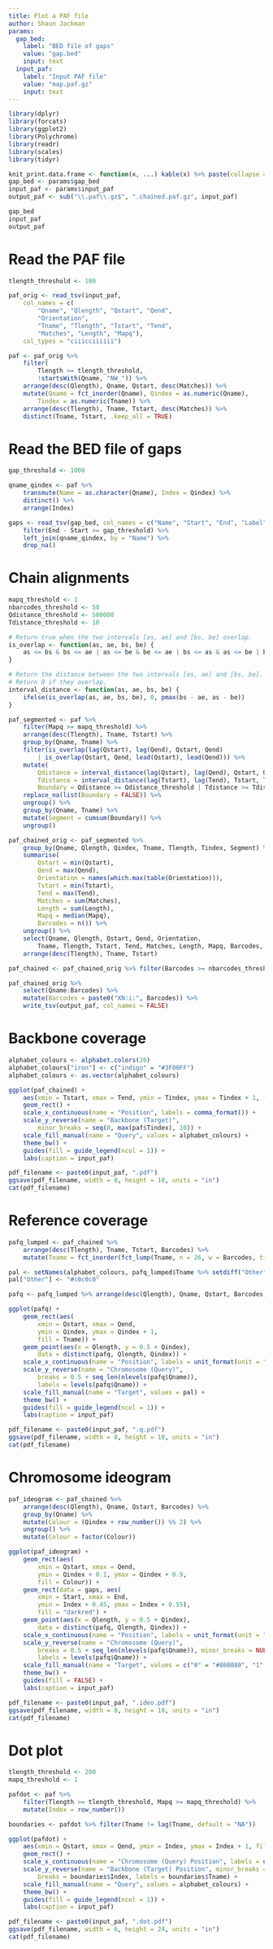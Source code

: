```yaml
---
title: Plot a PAF file
author: Shaun Jackman
params:
  gap_bed:
    label: "BED file of gaps"
    value: "gap.bed"
    input: text
  input_paf:
    label: "Input PAF file"
    value: "map.paf.gz"
    input: text
---
```


```r
library(dplyr)
library(forcats)
library(ggplot2)
library(Polychrome)
library(readr)
library(scales)
library(tidyr)

knit_print.data.frame <- function(x, ...) kable(x) %>% paste(collapse = "\n") %>% asis_output
gap_bed <- params$gap_bed
input_paf <- params$input_paf
output_paf <- sub("\\.paf\\.gz$", ".chained.paf.gz", input_paf)

gap_bed
input_paf
output_paf
```

# Read the PAF file
```r
tlength_threshold <- 100

paf_orig <- read_tsv(input_paf,
	col_names = c(
		"Qname", "Qlength", "Qstart", "Qend",
		"Orientation",
		"Tname", "Tlength", "Tstart", "Tend",
		"Matches", "Length", "Mapq"),
	col_types = "ciiicciiiiii")

paf <- paf_orig %>%
	filter(
		Tlength >= tlength_threshold,
		!startsWith(Qname, "NW_")) %>%
	arrange(desc(Qlength), Qname, Qstart, desc(Matches)) %>%
	mutate(Qname = fct_inorder(Qname), Qindex = as.numeric(Qname),
		Tindex = as.numeric(Tname)) %>%
	arrange(desc(Tlength), Tname, Tstart, desc(Matches)) %>%
	distinct(Tname, Tstart, .keep_all = TRUE)
```

# Read the BED file of gaps
```r
gap_threshold <- 1000

qname_qindex <- paf %>%
	transmute(Name = as.character(Qname), Index = Qindex) %>%
	distinct() %>%
	arrange(Index)

gaps <- read_tsv(gap_bed, col_names = c("Name", "Start", "End", "Label"), col_types = "ciic") %>%
	filter(End - Start >= gap_threshold) %>%
	left_join(qname_qindex, by = "Name") %>%
	drop_na()
```

# Chain alignments
```r
mapq_threshold <- 1
nbarcodes_threshold <- 50
Qdistance_threshold <- 500000
Tdistance_threshold <- 10

# Return true when the two intervals [as, ae] and [bs, be] overlap.
is_overlap <- function(as, ae, bs, be) {
	as <= bs & bs <= ae | as <= be & be <= ae | bs <= as & as <= be | bs <= ae & ae <= be
}

# Return the distance between the two intervals [as, ae] and [bs, be].
# Return 0 if they overlap.
interval_distance <- function(as, ae, bs, be) {
	ifelse(is_overlap(as, ae, bs, be), 0, pmax(bs - ae, as - be))
}

paf_segmented <- paf %>%
	filter(Mapq >= mapq_threshold) %>%
	arrange(desc(Tlength), Tname, Tstart) %>%
	group_by(Qname, Tname) %>%
	filter(is_overlap(lag(Qstart), lag(Qend), Qstart, Qend)
		| is_overlap(Qstart, Qend, lead(Qstart), lead(Qend))) %>%
	mutate(
		Qdistance = interval_distance(lag(Qstart), lag(Qend), Qstart, Qend),
		Tdistance = interval_distance(lag(Tstart), lag(Tend), Tstart, Tend),
		Boundary = Qdistance >= Qdistance_threshold | Tdistance >= Tdistance_threshold) %>%
	replace_na(list(Boundary = FALSE)) %>%
	ungroup() %>%
	group_by(Qname, Tname) %>%
	mutate(Segment = cumsum(Boundary)) %>%
	ungroup()

paf_chained_orig <- paf_segmented %>%
	group_by(Qname, Qlength, Qindex, Tname, Tlength, Tindex, Segment) %>%
	summarise(
		Qstart = min(Qstart),
		Qend = max(Qend),
		Orientation = names(which.max(table(Orientation))),
		Tstart = min(Tstart),
		Tend = max(Tend),
		Matches = sum(Matches),
		Length = sum(Length),
		Mapq = median(Mapq),
		Barcodes = n()) %>%
	ungroup() %>%
	select(Qname, Qlength, Qstart, Qend, Orientation,
		Tname, Tlength, Tstart, Tend, Matches, Length, Mapq, Barcodes, everything()) %>%
	arrange(desc(Tlength), Tname, Tstart)

paf_chained <- paf_chained_orig %>% filter(Barcodes >= nbarcodes_threshold)

paf_chained_orig %>%
	select(Qname:Barcodes) %>%
	mutate(Barcodes = paste0("XN:i:", Barcodes)) %>%
	write_tsv(output_paf, col_names = FALSE)
```

# Backbone coverage
```r
alphabet_colours <- alphabet.colors(26)
alphabet_colours["iron"] <- c("indigo" = "#3F00FF")
alphabet_colours <- as.vector(alphabet_colours)

ggplot(paf_chained) +
	aes(xmin = Tstart, xmax = Tend, ymin = Tindex, ymax = Tindex + 1, fill = Qname) +
	geom_rect() +
	scale_x_continuous(name = "Position", labels = comma_format()) +
	scale_y_reverse(name = "Backbone (Target)",
		minor_breaks = seq(0, max(paf$Tindex), 10)) +
	scale_fill_manual(name = "Query", values = alphabet_colours) +
	theme_bw() +
	guides(fill = guide_legend(ncol = 1)) +
	labs(caption = input_paf)
```

```r
pdf_filename <- paste0(input_paf, ".pdf")
ggsave(pdf_filename, width = 8, height = 10, units = "in")
cat(pdf_filename)
```

# Reference coverage
```r
pafq_lumped <- paf_chained %>%
	arrange(desc(Tlength), Tname, Tstart, Barcodes) %>%
	mutate(Tname = fct_inorder(fct_lump(Tname, n = 26, w = Barcodes, ties.method = "first")))

pal <- setNames(alphabet_colours, pafq_lumped$Tname %>% setdiff("Other") %>% unique())
pal["Other"] <- "#c0c0c0"

pafq <- pafq_lumped %>% arrange(desc(Qlength), Qname, Qstart, Barcodes)

ggplot(pafq) +
	geom_rect(aes(
		xmin = Qstart, xmax = Qend,
		ymin = Qindex, ymax = Qindex + 1,
		fill = Tname)) +
	geom_point(aes(x = Qlength, y = 0.5 + Qindex),
		data = distinct(pafq, Qlength, Qindex)) +
	scale_x_continuous(name = "Position", labels = unit_format(unit = "M", scale = 1e-6)) +
	scale_y_reverse(name = "Chromosome (Query)",
		breaks = 0.5 + seq_len(nlevels(pafq$Qname)),
		labels = levels(pafq$Qname)) +
	scale_fill_manual(name = "Target", values = pal) +
	theme_bw() +
	guides(fill = guide_legend(ncol = 1)) +
	labs(caption = input_paf)
```

```r
pdf_filename <- paste0(input_paf, ".q.pdf")
ggsave(pdf_filename, width = 8, height = 10, units = "in")
cat(pdf_filename)
```

# Chromosome ideogram
```r
paf_ideogram <- paf_chained %>%
	arrange(desc(Qlength), Qname, Qstart, Barcodes) %>%
	group_by(Qname) %>%
	mutate(Colour = (Qindex + row_number()) %% 2) %>%
	ungroup() %>%
	mutate(Colour = factor(Colour))

ggplot(paf_ideogram) +
	geom_rect(aes(
		xmin = Qstart, xmax = Qend,
		ymin = Qindex + 0.1, ymax = Qindex + 0.9,
		fill = Colour)) +
	geom_rect(data = gaps, aes(
		xmin = Start, xmax = End,
		ymin = Index + 0.45, ymax = Index + 0.55),
		fill = "darkred") +
	geom_point(aes(x = Qlength, y = 0.5 + Qindex),
		data = distinct(pafq, Qlength, Qindex)) +
	scale_x_continuous(name = "Position", labels = unit_format(unit = "M", scale = 1e-6)) +
	scale_y_reverse(name = "Chromosome (Query)",
		breaks = 0.5 + seq_len(nlevels(pafq$Qname)), minor_breaks = NULL,
		labels = levels(pafq$Qname)) +
	scale_fill_manual(name = "Target", values = c("0" = "#808080", "1" = "#c0c0c0")) +
	theme_bw() +
	guides(fill = FALSE) +
	labs(caption = input_paf)
```

```r
pdf_filename <- paste0(input_paf, ".ideo.pdf")
ggsave(pdf_filename, width = 8, height = 10, units = "in")
cat(pdf_filename)
```

# Dot plot
```r
tlength_threshold <- 200
mapq_threshold <- 1

pafdot <- paf %>%
	filter(Tlength >= tlength_threshold, Mapq >= mapq_threshold) %>%
	mutate(Index = row_number())

boundaries <- pafdot %>% filter(Tname != lag(Tname, default = "NA"))

ggplot(pafdot) +
	aes(xmin = Qstart, xmax = Qend, ymin = Index, ymax = Index + 1, fill = Qname) +
	geom_rect() +
	scale_x_continuous(name = "Chromosome (Query) Position", labels = unit_format(unit = "M", scale = 1e-6)) +
	scale_y_reverse(name = "Backbone (Target) Position", minor_breaks = NULL,
		breaks = boundaries$Index, labels = boundaries$Tname) +
	scale_fill_manual(name = "Query", values = alphabet_colours) +
	theme_bw() +
	guides(fill = guide_legend(ncol = 1)) +
	labs(caption = input_paf)
```

```r
pdf_filename <- paste0(input_paf, ".dot.pdf")
ggsave(pdf_filename, width = 6, height = 24, units = "in")
cat(pdf_filename)
```
